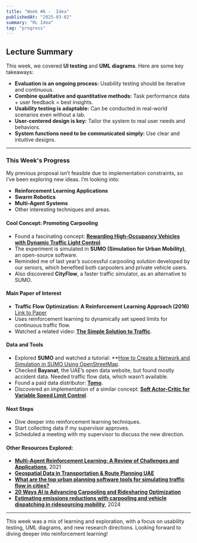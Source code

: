 ```yaml
---
title: "Week #6 -  Idea"
publishedAt: "2025-03-02"
summary: "RL Idea"
tag: "progress"
---
```


## Lecture Summary

This week, we covered **UI testing** and **UML diagrams**. Here are some key takeaways:
- **Evaluation is an ongoing process:** Usability testing should be iterative and continuous.
- **Combine qualitative and quantitative methods:** Task performance data + user feedback = best insights.
- **Usability testing is adaptable:** Can be conducted in real-world scenarios even without a lab.
- **User-centered design is key:** Tailor the system to real user needs and behaviors.
- **System functions need to be communicated simply:** Use clear and intuitive designs.

---

### This Week's Progress

My previous proposal isn’t feasible due to implementation constraints, so I’ve been exploring new ideas. I’m looking into:
- **Reinforcement Learning Applications**
- **Swarm Robotics**
- **Multi-Agent Systems**
- Other interesting techniques and areas.

#### Cool Concept: Promoting Carpooling
- Found a fascinating concept: **[Rewarding High-Occupancy Vehicles with Dynamic Traffic Light Control](https://engineering.berkeley.edu/news/2024/06/using-ai-to-get-people-out-of-their-cars-and-into-hovs/)**.
- The experiment is simulated in **SUMO (Simulation for Urban Mobility)**, an open-source software.
- Reminded me of last year’s successful carpooling solution developed by our seniors, which benefited both carpoolers and private vehicle users.
- Also discovered **CityFlow**, a faster traffic simulator, as an alternative to SUMO.

#### Main Paper of Interest
- **Traffic Flow Optimization: A Reinforcement Learning Approach (2016)**  
  [Link to Paper](https://www.sciencedirect.com/science/article/pii/S0952197616000038)
- Uses reinforcement learning to dynamically set speed limits for continuous traffic flow.
- Watched a related video: **[The Simple Solution to Traffic](https://www.youtube.com/watch?v=iHzzSao6ypE)**.

#### Data and Tools
- Explored **SUMO** and watched a tutorial: **[How to Create a Network and Simulation in SUMO Using OpenStreetMap](https://www.youtube.com/watch?v=wZycufsTEGU).
- Checked **Bayanat**, the UAE’s open data website, but found mostly accident data. Needed traffic flow data, which wasn’t available.
- Found a paid data distributor: **[Tomo](https://www.tomtom.com/traffic-index/dubai-traffic/)**.
- Discovered an implementation of a similar concept: **[Soft Actor-Critic for Variable Speed Limit Control](https://github.com/juanwulu/sac_vsl?tab=readme-ov-file)**.

#### Next Steps
- Dive deeper into reinforcement learning techniques.
- Start collecting data if my supervisor approves.
- Scheduled a meeting with my supervisor to discuss the new direction.

#### Other Resources Explored:
- **[Multi-Agent Reinforcement Learning: A Review of Challenges and Applications](https://www.mdpi.com/2076-3417/11/11/4948)**, 2021
- **[Geospatial Data in Transportation & Route Planning UAE](https://u.ae/en/information-and-services/transportation/geospatial-data-in-transportation)**
- **[What are the top urban planning software tools for simulating traffic flow in cities?](https://www.linkedin.com/advice/0/what-top-urban-planning-software-tools-simulating-0nenc)**
- **[20 Ways AI is Advancing Carpooling and Ridesharing Optimization](https://yenra.com/ai20/carpooling-and-ridesharing-optimization/)**
- **[Estimating emissions reductions with carpooling and vehicle dispatching in ridesourcing mobility](https://www.nature.com/articles/s44333-024-00015-3)**, 2024

---

This week was a mix of learning and exploration, with a focus on usability testing, UML diagrams, and new research directions. Looking forward to diving deeper into reinforcement learning!